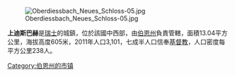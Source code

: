 [[Image:Oberdiessbach_Neues_Schloss-05.jpg|right]]

'''上迪斯巴赫'''是[[瑞士|瑞士]]的城鎮，位於該國中西部，由[[伯恩州|伯恩州]]負責管轄，面積13.04平方公里，海拔高度605米，2011年人口3,101，七成半人口信奉[[基督教|基督教]]，人口密度每平方公里238人。

[[Category:伯恩州的市镇|Category:伯恩州的市镇]]